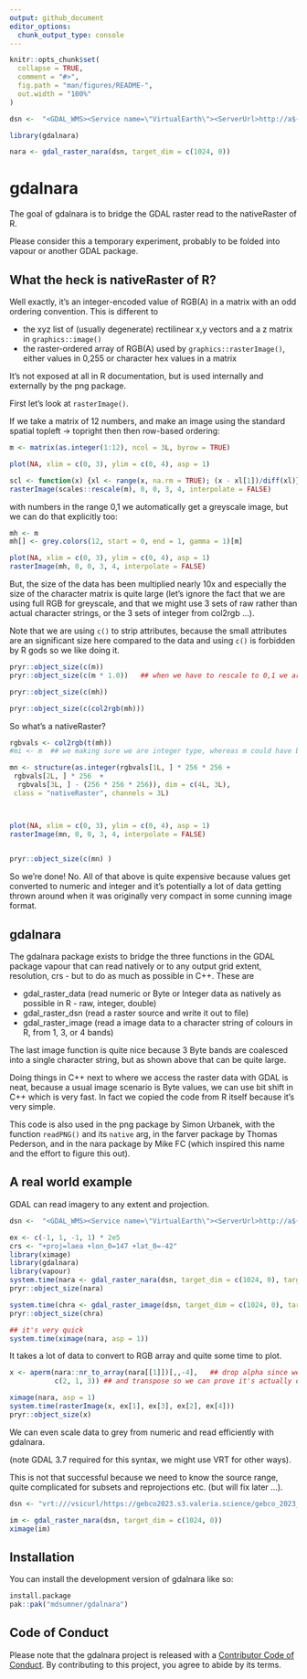 ```yaml
---
output: github_document
editor_options: 
  chunk_output_type: console
---
```


<!-- README.md is generated from README.Rmd. Please edit that file -->

```r
knitr::opts_chunk$set(
  collapse = TRUE,
  comment = "#>",
  fig.path = "man/figures/README-",
  out.width = "100%"
)

dsn <-  "<GDAL_WMS><Service name=\"VirtualEarth\"><ServerUrl>http://a${server_num}.ortho.tiles.virtualearth.net/tiles/a${quadkey}.jpeg?g=90</ServerUrl></Service><MaxConnections>4</MaxConnections><Cache/></GDAL_WMS>"

library(gdalnara)

nara <- gdal_raster_nara(dsn, target_dim = c(1024, 0))

```

# gdalnara

<!-- badges: start -->
<!-- badges: end -->

The goal of gdalnara is to bridge the GDAL raster read to the nativeRaster of R. 

Please consider this a temporary experiment, probably to be folded into vapour or another GDAL package. 

## What the heck is nativeRaster of R?

Well exactly, it's an integer-encoded value of RGB(A) in a matrix with an odd ordering convention. This is different to

- the xyz list of (usually degenerate) rectilinear x,y vectors and a z matrix in `graphics::image()`
- the raster-ordered array of RGB(A) used by `graphics::rasterImage()`, either values in 0,255 or character hex values in a matrix 

It's not exposed at all in R documentation, but is used internally and externally by the png package. 

First let's look at `rasterImage()`. 

If we take a matrix of 12 numbers, and make an image using the standard spatial topleft -> topright then then row-based ordering: 

```r
m <- matrix(as.integer(1:12), ncol = 3L, byrow = TRUE)

plot(NA, xlim = c(0, 3), ylim = c(0, 4), asp = 1)

scl <- function(x) {xl <- range(x, na.rm = TRUE); (x - xl[1])/diff(xl)}
rasterImage(scales::rescale(m), 0, 0, 3, 4, interpolate = FALSE)
```

with numbers in the range 0,1 we automatically get a greyscale image, but we can do that explicitly too:

```r
mh <- m
mh[] <- grey.colors(12, start = 0, end = 1, gamma = 1)[m]

plot(NA, xlim = c(0, 3), ylim = c(0, 4), asp = 1)
rasterImage(mh, 0, 0, 3, 4, interpolate = FALSE)

```

But, the size of the data has been multiplied nearly 10x  and especially the size of the character matrix is quite large (let's ignore the fact that we are using full RGB for greyscale, and that we might use 3 sets of raw rather than actual character strings, or the 3 sets of integer from col2rgb ...). 

Note that we are using `c()` to strip attributes, because the small attributes are an significant size here compared to the data and using `c()` is forbidden by R gods so we like doing it. 


```r
pryr::object_size(c(m))
pryr::object_size(c(m * 1.0))   ## when we have to rescale to 0,1 we are double

pryr::object_size(c(mh))

pryr::object_size(c(col2rgb(mh)))
```

So what's a nativeRaster? 


```r
rgbvals <- col2rgb(t(mh))
#mi <- m  ## we making sure we are integer type, whereas m could have been double or integer

mn <- structure(as.integer(rgbvals[1L, ] * 256 * 256 + 
 rgbvals[2L, ] * 256  +
  rgbvals[3L, ] - (256 * 256 * 256)), dim = c(4L, 3L), 
 class = "nativeRaster", channels = 3L)



plot(NA, xlim = c(0, 3), ylim = c(0, 4), asp = 1)
rasterImage(mn, 0, 0, 3, 4, interpolate = FALSE)
   

pryr::object_size(c(mn) )
```

So we're done!  No.  All of that above is quite expensive because values get converted to numeric and integer and it's potentially a lot of data getting thrown around when it was originally very compact in some cunning image format. 


## gdalnara

The gdalnara package exists to bridge the three functions in the GDAL package vapour that can read natively or to any output grid extent, resolution, crs - but to do as much as possible in C++. These are 

- gdal_raster_data (read numeric or Byte or Integer data as natively as possible in R - raw, integer, double)
- gdal_raster_dsn (read a raster source and write it out to file)
- gdal_raster_image (read a image data to a character string of colours in R, from 1, 3, or 4 bands)

The last image function is quite nice because 3 Byte bands are coalesced into a single character string, but as shown above that can be quite large. 

Doing things in C++ next to where we access the raster data with GDAL is neat, because a usual image scenario is Byte values, we can use bit shift in C++ which is very fast. In fact we copied the code from R itself because it's very simple. 

This code is also used in the png package by Simon Urbanek, with the function `readPNG()` and its `native` arg, in the farver package by Thomas Pederson, and in the nara package by Mike FC (which inspired this name and the effort to figure this out). 

## A real world example

GDAL can read imagery to any extent and projection. 


```r
dsn <-  "<GDAL_WMS><Service name=\"VirtualEarth\"><ServerUrl>http://a${server_num}.ortho.tiles.virtualearth.net/tiles/a${quadkey}.jpeg?g=90</ServerUrl></Service><MaxConnections>4</MaxConnections><Cache/></GDAL_WMS>"

ex <- c(-1, 1, -1, 1) * 2e5
crs <- "+proj=laea +lon_0=147 +lat_0=-42"
library(ximage)
library(gdalnara)
library(vapour)
system.time(nara <- gdal_raster_nara(dsn, target_dim = c(1024, 0), target_ext = ex, target_crs = crs))
pryr::object_size(nara)

system.time(chra <- gdal_raster_image(dsn, target_dim = c(1024, 0), target_ext = ex, target_crs = crs))
pryr::object_size(chra)

## it's very quick
system.time(ximage(nara, asp = 1))
```


It takes a lot of data to convert to RGB array and quite some time to plot. 


```r

x <- aperm(nara::nr_to_array(nara[[1]])[,,-4],   ## drop alpha since we don't use it
           c(2, 1, 3)) ## and transpose so we can prove it's actually doing something

ximage(nara, asp = 1)
system.time(rasterImage(x, ex[1], ex[3], ex[2], ex[4]))
pryr::object_size(x)


```


We can even scale data to grey from numeric and read efficiently with gdalnara. 

(note GDAL 3.7 required for this syntax, we might use VRT for other ways). 

This is not that successful because we need to know the source range, quite complicated for subsets and reprojections etc. (but will fix later ...). 

```r
dsn <- "vrt:///vsicurl/https://gebco2023.s3.valeria.science/gebco_2023_land_cog.tif?scale=-7676,5500,0,255&ot=Float32"

im <- gdal_raster_nara(dsn, target_dim = c(1024, 0))
ximage(im)

```


## Installation

You can install the development version of gdalnara like so:

``` r
install.package
pak::pak("mdsumner/gdalnara")
```


## Code of Conduct
  
Please note that the gdalnara project is released with a [Contributor Code of Conduct](https://contributor-covenant.org/version/2/1/CODE_OF_CONDUCT.html). By contributing to this project, you agree to abide by its terms.
